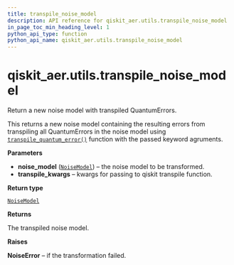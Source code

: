 ```yaml
---
title: transpile_noise_model
description: API reference for qiskit_aer.utils.transpile_noise_model
in_page_toc_min_heading_level: 1
python_api_type: function
python_api_name: qiskit_aer.utils.transpile_noise_model
---
```


# qiskit\_aer.utils.transpile\_noise\_model

<Function id="qiskit_aer.utils.transpile_noise_model" isDedicatedPage={true} github="https://github.com/qiskit/qiskit-aer/tree/stable/0.11/qiskit_aer/utils/noise_transformation.py" signature="transpile_noise_model(noise_model, **transpile_kwargs)">
  Return a new noise model with transpiled QuantumErrors.

  This returns a new noise model containing the resulting errors from transpiling all QuantumErrors in the noise model using [`transpile_quantum_error()`](qiskit_aer.utils.transpile_quantum_error "qiskit_aer.utils.transpile_quantum_error") function with the passed keyword agruments.

  **Parameters**

  *   **noise\_model** ([`NoiseModel`](qiskit_aer.noise.NoiseModel "qiskit_aer.noise.noise_model.NoiseModel")) – the noise model to be transformed.
  *   **transpile\_kwargs** – kwargs for passing to qiskit transpile function.

  **Return type**

  [`NoiseModel`](qiskit_aer.noise.NoiseModel "qiskit_aer.noise.noise_model.NoiseModel")

  **Returns**

  The transpiled noise model.

  **Raises**

  **NoiseError** – if the transformation failed.
</Function>

